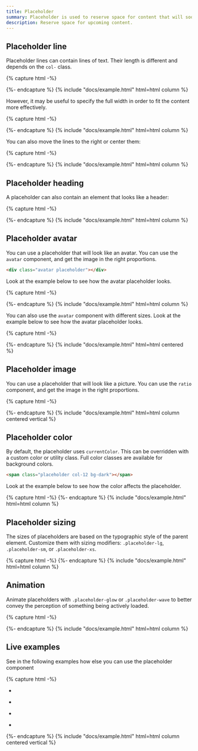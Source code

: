 ```yaml
---
title: Placeholder
summary: Placeholder is used to reserve space for content that will soon appear in a layout.
description: Reserve space for upcoming content.
---
```


## Placeholder line

Placeholder lines can contain lines of text. Their length is different and depends on the `col-` class.

{% capture html -%}
<div class="placeholder col-9"></div>
<div class="placeholder col-11"></div>
<div class="placeholder col-10"></div>
<div class="placeholder col-8"></div>
{%- endcapture %}
{% include "docs/example.html" html=html column %}

However, it may be useful to specify the full width in order to fit the content more effectively.

{% capture html -%}
<div class="placeholder col-12"></div>
<div class="placeholder col-12"></div>
<div class="placeholder col-12"></div>
<div class="placeholder col-12"></div>
{%- endcapture %}
{% include "docs/example.html" html=html column %}

You can also move the lines to the right or center them:

{% capture html -%}
<div class="text-end">
  <div class="placeholder col-11"></div>
  <div class="placeholder col-10"></div>
  <div class="placeholder col-8"></div>
</div>
<div class="text-center mt-3">
  <div class="placeholder col-11"></div>
  <div class="placeholder col-10"></div>
  <div class="placeholder col-8"></div>
</div>
{%- endcapture %}
{% include "docs/example.html" html=html column %}

## Placeholder heading

A placeholder can also contain an element that looks like a header:

{% capture html -%}
<div class="placeholder col-9 mb-3"></div>
<div class="placeholder placeholder-xs col-10"></div>
<div class="placeholder placeholder-xs col-11"></div>
{%- endcapture %}
{% include "docs/example.html" html=html column %}

## Placeholder avatar

You can use a placeholder that will look like an avatar. You can use the `avatar` component, and get the image in the right proportions.

```html
<div class="avatar placeholder"></div>
```

Look at the example below to see how the avatar placeholder looks.

{% capture html -%}
<div class="row">
  <div class="col-auto">
    <div class="avatar placeholder"></div>
  </div>
  <div class="col">
    <div class="placeholder col-9"></div>
    <div class="placeholder col-11"></div>
  </div>
</div>
{%- endcapture %}
{% include "docs/example.html" html=html column %}

You can also use the `avatar` component with different sizes. Look at the example below to see how the avatar placeholder looks.

{% capture html -%}
<div class="avatar avatar-xl placeholder"></div>
<div class="avatar avatar-lg placeholder"></div>
<div class="avatar placeholder"></div>
<div class="avatar avatar-sm placeholder"></div>
<div class="avatar avatar-xs placeholder"></div>
{%- endcapture %}
{% include "docs/example.html" html=html centered %}

## Placeholder image

You can use a placeholder that will look like a picture. You can use the `ratio` component, and get the image in the right proportions.

{% capture html -%}
<div class="ratio ratio-1x1 placeholder">
  <div class="placeholder-image"></div>
</div>
<div class="ratio ratio-4x3 placeholder">
  <div class="placeholder-image"></div>
</div>
<div class="ratio ratio-16x9 placeholder">
  <div class="placeholder-image"></div>
</div>
<div class="ratio ratio-21x9 placeholder">
  <div class="placeholder-image"></div>
</div>
{%- endcapture %}
{% include "docs/example.html" html=html column centered vertical %}

## Placeholder color

By default, the placeholder uses `currentColor`. This can be overridden with a custom color or utility class. Full color classes are available for background colors.

```html
<span class="placeholder col-12 bg-dark"></span>
```

Look at the example below to see how the color affects the placeholder.

{% capture html -%}
<span class="placeholder col-12"></span>
<span class="placeholder col-12 bg-primary"></span>
<span class="placeholder col-12 bg-secondary"></span>
<span class="placeholder col-12 bg-success"></span>
<span class="placeholder col-12 bg-danger"></span>
<span class="placeholder col-12 bg-warning"></span>
<span class="placeholder col-12 bg-info"></span>
<span class="placeholder col-12 bg-light"></span>
<span class="placeholder col-12 bg-dark"></span>
{%- endcapture %}
{% include "docs/example.html" html=html column %}

## Placeholder sizing

The sizes of placeholders are based on the typographic style of the parent element. Customize them with sizing modifiers: `.placeholder-lg`, `.placeholder-sm`, or `.placeholder-xs`.

{% capture html -%}
<span class="placeholder col-12 placeholder-lg"></span>
<span class="placeholder col-12"></span>
<span class="placeholder col-12 placeholder-sm"></span>
<span class="placeholder col-12 placeholder-xs"></span>
{%- endcapture %}
{% include "docs/example.html" html=html column %}

## Animation

Animate placeholders with `.placeholder-glow` or `.placeholder-wave` to better convey the perception of something being actively loaded.

{% capture html -%}
<p class="placeholder-glow">
  <span class="placeholder col-12"></span>
</p>
<p class="placeholder-wave">
  <span class="placeholder col-12"></span>
</p>
{%- endcapture %}
{% include "docs/example.html" html=html column %}

## Live examples

See in the following examples how else you can use the placeholder component

{% capture html -%}
<div class="card placeholder-glow">
  <div class="ratio ratio-21x9 card-img-top placeholder"></div>
  <div class="card-body">
    <div class="placeholder col-9 mb-3"></div>
    <div class="placeholder placeholder-xs col-10"></div>
    <div class="placeholder placeholder-xs col-11"></div>
    <div class="mt-3">
      <a
        href="#"
        tabindex="-1"
        class="btn btn-primary disabled placeholder col-4"
        aria-hidden="true"
      ></a>
    </div>
  </div>
</div>
<div class="card">
  <div class="row g-0 align-items-center placeholder-glow">
    <div class="col-3">
      <div class="ratio ratio-1x1 card-img-start placeholder"></div>
    </div>
    <div class="col">
      <div class="card-body">
        <div class="placeholder col-9 mb-3"></div>
        <div class="placeholder placeholder-xs col-10"></div>
        <div class="placeholder placeholder-xs col-11"></div>
      </div>
    </div>
  </div>
</div>
<div class="card">
  <div class="card-body">
    <div class="row">
      <div class="col-auto">
        <div class="avatar avatar-rounded placeholder"></div>
      </div>
      <div class="col">
        <div class="placeholder placeholder-xs col-9"></div>
        <div class="placeholder placeholder-xs col-7"></div>
      </div>
    </div>
  </div>
</div>
<div class="card">
  <div class="card-body py-5 text-center">
    <div>
      <div class="avatar avatar-rounded avatar-lg placeholder mb-3"></div>
    </div>
    <div class="mt w-75 mx-auto">
      <div class="placeholder col-9 mb-3"></div>
      <div class="placeholder placeholder-xs col-10"></div>
    </div>
  </div>
</div>
<div class="card">
  <ul class="list-group list-group-flush placeholder-glow">
    <li class="list-group-item">
      <div class="row align-items-center">
        <div class="col-auto">
          <div class="avatar avatar-rounded placeholder"></div>
        </div>
        <div class="col-7">
          <div class="placeholder placeholder-xs col-9"></div>
          <div class="placeholder placeholder-xs col-7"></div>
        </div>
        <div class="col-2 ms-auto text-end">
          <div class="placeholder placeholder-xs col-8"></div>
          <div class="placeholder placeholder-xs col-10"></div>
        </div>
      </div>
    </li>
    <li class="list-group-item">
      <div class="row align-items-center">
        <div class="col-auto">
          <div class="avatar avatar-rounded placeholder"></div>
        </div>
        <div class="col-7">
          <div class="placeholder placeholder-xs col-9"></div>
          <div class="placeholder placeholder-xs col-7"></div>
        </div>
        <div class="col-2 ms-auto text-end">
          <div class="placeholder placeholder-xs col-8"></div>
          <div class="placeholder placeholder-xs col-10"></div>
        </div>
      </div>
    </li>
    <li class="list-group-item">
      <div class="row align-items-center">
        <div class="col-auto">
          <div class="avatar avatar-rounded placeholder"></div>
        </div>
        <div class="col-7">
          <div class="placeholder placeholder-xs col-9"></div>
          <div class="placeholder placeholder-xs col-7"></div>
        </div>
        <div class="col-2 ms-auto text-end">
          <div class="placeholder placeholder-xs col-8"></div>
          <div class="placeholder placeholder-xs col-10"></div>
        </div>
      </div>
    </li>
    <li class="list-group-item">
      <div class="row align-items-center">
        <div class="col-auto">
          <div class="avatar avatar-rounded placeholder"></div>
        </div>
        <div class="col-7">
          <div class="placeholder placeholder-xs col-9"></div>
          <div class="placeholder placeholder-xs col-7"></div>
        </div>
        <div class="col-2 ms-auto text-end">
          <div class="placeholder placeholder-xs col-8"></div>
          <div class="placeholder placeholder-xs col-10"></div>
        </div>
      </div>
    </li>
  </ul>
</div>
{%- endcapture %}
{% include "docs/example.html" html=html column centered vertical %}
